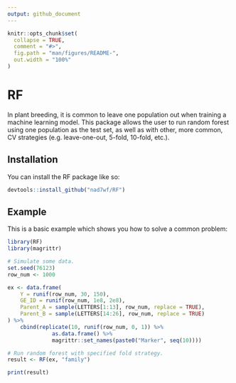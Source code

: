 ```yaml
---
output: github_document
---
```


<!-- README.md is generated from README.Rmd. Please edit that file -->

```r
knitr::opts_chunk$set(
  collapse = TRUE,
  comment = "#>",
  fig.path = "man/figures/README-",
  out.width = "100%"
)
```

# RF

<!-- badges: start -->
<!-- badges: end -->

In plant breeding, it is common to leave one population out when training a machine learning model. This package allows the user to run random forest using one population as the test set, as well as with other, more common, CV strategies (e.g. leave-one-out, 5-fold, 10-fold, etc.).

## Installation

You can install the RF package like so:

``` r
devtools::install_github("nad7wf/RF")
```

## Example

This is a basic example which shows you how to solve a common problem:

```r
library(RF)
library(magrittr)

# Simulate some data.
set.seed(76123)
row_num <- 1000

ex <- data.frame(
    Y = runif(row_num, 30, 150),
    GE_ID = runif(row_num, 1e8, 2e8),
    Parent_A = sample(LETTERS[1:13], row_num, replace = TRUE),
    Parent_B = sample(LETTERS[14:26], row_num, replace = TRUE)
) %>%
    cbind(replicate(10, runif(row_num, 0, 1)) %>%
              as.data.frame() %>%
              magrittr::set_names(paste0("Marker", seq(10))))

# Run random forest with specified fold strategy.
result <- RF(ex, "family")

print(result)
```
